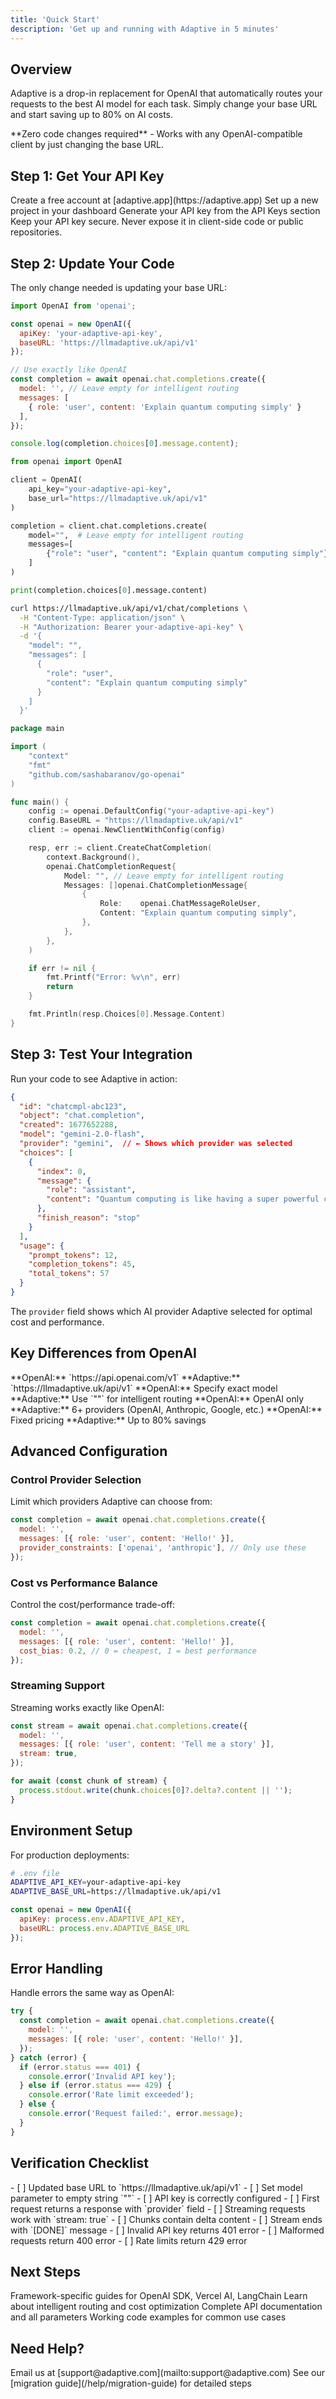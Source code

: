 ```yaml
---
title: 'Quick Start'
description: 'Get up and running with Adaptive in 5 minutes'
---
```


## Overview

Adaptive is a drop-in replacement for OpenAI that automatically routes your requests to the best AI model for each task. Simply change your base URL and start saving up to 80% on AI costs.

<Note>
**Zero code changes required** - Works with any OpenAI-compatible client by just changing the base URL.
</Note>

## Step 1: Get Your API Key

<Steps>
  <Step title="Sign Up">
    Create a free account at [adaptive.app](https://adaptive.app)
  </Step>
  <Step title="Create Project">
    Set up a new project in your dashboard
  </Step>
  <Step title="Generate API Key">
    Generate your API key from the API Keys section
  </Step>
</Steps>

<Warning>
Keep your API key secure. Never expose it in client-side code or public repositories.
</Warning>

## Step 2: Update Your Code

The only change needed is updating your base URL:

<CodeGroup>

```javascript JavaScript/TypeScript
import OpenAI from 'openai';

const openai = new OpenAI({
  apiKey: 'your-adaptive-api-key',
  baseURL: 'https://llmadaptive.uk/api/v1'
});

// Use exactly like OpenAI
const completion = await openai.chat.completions.create({
  model: '', // Leave empty for intelligent routing
  messages: [
    { role: 'user', content: 'Explain quantum computing simply' }
  ],
});

console.log(completion.choices[0].message.content);
```

```python Python
from openai import OpenAI

client = OpenAI(
    api_key="your-adaptive-api-key",
    base_url="https://llmadaptive.uk/api/v1"
)

completion = client.chat.completions.create(
    model="",  # Leave empty for intelligent routing
    messages=[
        {"role": "user", "content": "Explain quantum computing simply"}
    ]
)

print(completion.choices[0].message.content)
```

```bash cURL
curl https://llmadaptive.uk/api/v1/chat/completions \
  -H "Content-Type: application/json" \
  -H "Authorization: Bearer your-adaptive-api-key" \
  -d '{
    "model": "",
    "messages": [
      {
        "role": "user",
        "content": "Explain quantum computing simply"
      }
    ]
  }'
```

```go Go
package main

import (
    "context"
    "fmt"
    "github.com/sashabaranov/go-openai"
)

func main() {
    config := openai.DefaultConfig("your-adaptive-api-key")
    config.BaseURL = "https://llmadaptive.uk/api/v1"
    client := openai.NewClientWithConfig(config)

    resp, err := client.CreateChatCompletion(
        context.Background(),
        openai.ChatCompletionRequest{
            Model: "", // Leave empty for intelligent routing
            Messages: []openai.ChatCompletionMessage{
                {
                    Role:    openai.ChatMessageRoleUser,
                    Content: "Explain quantum computing simply",
                },
            },
        },
    )

    if err != nil {
        fmt.Printf("Error: %v\n", err)
        return
    }

    fmt.Println(resp.Choices[0].Message.Content)
}
```

</CodeGroup>

## Step 3: Test Your Integration

Run your code to see Adaptive in action:

<Accordion title="Expected Response Format">

```json
{
  "id": "chatcmpl-abc123",
  "object": "chat.completion",
  "created": 1677652288,
  "model": "gemini-2.0-flash",
  "provider": "gemini",  // ← Shows which provider was selected
  "choices": [
    {
      "index": 0,
      "message": {
        "role": "assistant",
        "content": "Quantum computing is like having a super powerful calculator..."
      },
      "finish_reason": "stop"
    }
  ],
  "usage": {
    "prompt_tokens": 12,
    "completion_tokens": 45,
    "total_tokens": 57
  }
}
```

The `provider` field shows which AI provider Adaptive selected for optimal cost and performance.

</Accordion>

## Key Differences from OpenAI

<CardGroup cols={2}>
  <Card title="Base URL" icon="link">
    **OpenAI:** `https://api.openai.com/v1`  
    **Adaptive:** `https://llmadaptive.uk/api/v1`
  </Card>
  <Card title="Model Selection" icon="brain">
    **OpenAI:** Specify exact model  
    **Adaptive:** Use `""` for intelligent routing
  </Card>
  <Card title="Providers" icon="building">
    **OpenAI:** OpenAI only  
    **Adaptive:** 6+ providers (OpenAI, Anthropic, Google, etc.)
  </Card>
  <Card title="Cost" icon="dollar-sign">
    **OpenAI:** Fixed pricing  
    **Adaptive:** Up to 80% savings
  </Card>
</CardGroup>

## Advanced Configuration

### Control Provider Selection

Limit which providers Adaptive can choose from:

```javascript
const completion = await openai.chat.completions.create({
  model: '',
  messages: [{ role: 'user', content: 'Hello!' }],
  provider_constraints: ['openai', 'anthropic'], // Only use these
});
```

### Cost vs Performance Balance

Control the cost/performance trade-off:

```javascript
const completion = await openai.chat.completions.create({
  model: '',
  messages: [{ role: 'user', content: 'Hello!' }],
  cost_bias: 0.2, // 0 = cheapest, 1 = best performance
});
```

### Streaming Support

Streaming works exactly like OpenAI:

```javascript
const stream = await openai.chat.completions.create({
  model: '',
  messages: [{ role: 'user', content: 'Tell me a story' }],
  stream: true,
});

for await (const chunk of stream) {
  process.stdout.write(chunk.choices[0]?.delta?.content || '');
}
```

## Environment Setup

For production deployments:

```bash
# .env file
ADAPTIVE_API_KEY=your-adaptive-api-key
ADAPTIVE_BASE_URL=https://llmadaptive.uk/api/v1
```

```javascript
const openai = new OpenAI({
  apiKey: process.env.ADAPTIVE_API_KEY,
  baseURL: process.env.ADAPTIVE_BASE_URL
});
```

## Error Handling

Handle errors the same way as OpenAI:

```javascript
try {
  const completion = await openai.chat.completions.create({
    model: '',
    messages: [{ role: 'user', content: 'Hello!' }],
  });
} catch (error) {
  if (error.status === 401) {
    console.error('Invalid API key');
  } else if (error.status === 429) {
    console.error('Rate limit exceeded');
  } else {
    console.error('Request failed:', error.message);
  }
}
```

## Verification Checklist

<AccordionGroup>
  <Accordion title="✅ Basic Integration">
    - [ ] Updated base URL to `https://llmadaptive.uk/api/v1`
    - [ ] Set model parameter to empty string `""`
    - [ ] API key is correctly configured
    - [ ] First request returns a response with `provider` field
  </Accordion>

  <Accordion title="✅ Streaming">
    - [ ] Streaming requests work with `stream: true`
    - [ ] Chunks contain delta content
    - [ ] Stream ends with `[DONE]` message
  </Accordion>

  <Accordion title="✅ Error Handling">
    - [ ] Invalid API key returns 401 error
    - [ ] Malformed requests return 400 error
    - [ ] Rate limits return 429 error
  </Accordion>
</AccordionGroup>

## Next Steps

<CardGroup cols={2}>
  <Card
    title="Integration Guides"
    icon="book"
    href="/guides/openai-sdk"
  >
    Framework-specific guides for OpenAI SDK, Vercel AI, LangChain
  </Card>
  <Card
    title="Features"
    icon="star"
    href="/features/intelligent-routing"
  >
    Learn about intelligent routing and cost optimization
  </Card>
  <Card
    title="API Reference"
    icon="gear"
    href="/api-reference/chat-completions"
  >
    Complete API documentation and all parameters
  </Card>
  <Card
    title="Examples"
    icon="lightbulb"
    href="/examples/basic-chat"
  >
    Working code examples for common use cases
  </Card>
</CardGroup>

## Need Help?

<CardGroup cols={2}>
  <Card title="Support" icon="life-ring">
    Email us at [support@adaptive.com](mailto:support@adaptive.com)
  </Card>
  <Card title="Migration Guide" icon="arrow-right">
    See our [migration guide](/help/migration-guide) for detailed steps
  </Card>
</CardGroup>